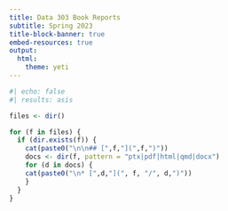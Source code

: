 ```yaml
---
title: Data 303 Book Reports
subtitle: Spring 2023
title-block-banner: true
embed-resources: true
output:
  html:
    theme: yeti
---
```


```r
#| echo: false
#| results: asis

files <- dir()

for (f in files) {
  if (dir.exists(f)) {
    cat(paste0("\n\n## [",f,"](",f,")"))  
    docs <- dir(f, pattern = "ptx|pdf|html|qmd|docx")
    for (d in docs) {
    cat(paste0("\n* [",d,"](", f, "/", d,")"))  
    }
  }
}

```

    